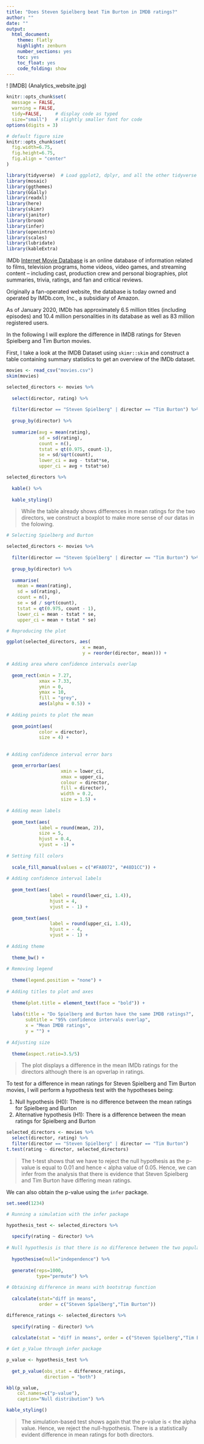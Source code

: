 ```yaml
---
title: "Does Steven Spielberg beat Tim Burton in IMDB ratings?"
author: ""
date: ""
output:
  html_document:
    theme: flatly
    highlight: zenburn
    number_sections: yes
    toc: yes
    toc_float: yes
    code_folding: show
---
```

! [IMDB] (\Users\eliaw\Desktop\MFA\Term 1\Data Analytics\Website\my_website\themes\forty\static\img\movie.jpg)

```r

knitr::opts_chunk$set(
  message = FALSE, 
  warning = FALSE, 
  tidy=FALSE,     # display code as typed
  size="small")   # slightly smaller font for code
options(digits = 3)

# default figure size
knitr::opts_chunk$set(
  fig.width=6.75, 
  fig.height=6.75,
  fig.align = "center"
)

```


```r

library(tidyverse)  # Load ggplot2, dplyr, and all the other tidyverse packages
library(mosaic)
library(ggthemes)
library(GGally)
library(readxl)
library(here)
library(skimr)
library(janitor)
library(broom)
library(infer)
library(openintro)
library(scales)
library(lubridate)
library(kableExtra)
```


IMDb [Internet Movie Database](https://www.imdb.com/) is an online database of information related to films, television programs, home videos, video games, and streaming content – including cast, production crew and personal biographies, plot summaries, trivia, ratings, and fan and critical reviews.

Originally a fan-operated website, the database is today owned and operated by IMDb.com, Inc., a subsidiary of Amazon.

As of January 2020, IMDb has approximately 6.5 million titles (including episodes) and 10.4 million personalities in its database as well as 83 million registered users.

In the following I will explore the difference in IMDB ratings for Steven Spielberg and Tim Burton movies.

First, I take a look at the IMDB Dataset using `skimr::skim` and construct a table containing summary statistics to get an overview of the IMDb dataset.

```r
movies <- read_csv("movies.csv")
skim(movies)
```

```r

selected_directors <- movies %>%
  
  select(director, rating) %>%
  
  filter(director == "Steven Spielberg" | director == "Tim Burton") %>%
  
  group_by(director) %>%
  
  summarize(avg = mean(rating), 
            sd = sd(rating), 
            count = n(),
            tstat = qt(0.975, count-1),
            se = sd/sqrt(count),
            lower_ci = avg - tstat*se, 
            upper_ci = avg + tstat*se) 

selected_directors %>%
  
  kable() %>%
  
  kable_styling()

```
>While the table already shows differences in mean ratings for the two directors, we construct a boxplot to make more sense of our datas in the folowing. 

```r

# Selecting Spielberg and Burton

selected_directors <- movies %>% 
  
  filter(director == "Steven Spielberg" | director == "Tim Burton") %>% 
  
  group_by(director) %>% 
  
  summarise(
    mean = mean(rating),
    sd = sd(rating),
    count = n(),
    se = sd / sqrt(count),
    tstat = qt(0.975, count - 1),
    lower_ci = mean - tstat * se,
    upper_ci = mean + tstat * se) 

# Reproducing the plot

ggplot(selected_directors, aes(
                            x = mean,
                            y = reorder(director, mean))) +

# Adding area where confidence intervals overlap
  
  geom_rect(xmin = 7.27,
            xmax = 7.33,
            ymin = 0,
            ymax = 10,
            fill = "grey",
            aes(alpha = 0.5)) +
  
# Adding points to plot the mean
  
  geom_point(aes(
            color = director),
            size = 4) +
  
  
# Adding confidence interval error bars

  geom_errorbar(aes(
                    xmin = lower_ci,
                    xmax = upper_ci,
                    colour = director,
                    fill = director),
                    width = 0.2,
                    size = 1.5) +
  
# Adding mean labels
  
  geom_text(aes(
            label = round(mean, 2)),
            size = 5,
            hjust = 0.4,
            vjust = -1) +
  
# Setting fill colors
  
  scale_fill_manual(values = c("#FA8072", "#48D1CC")) +
  
# Adding confidence interval labels
  
  geom_text(aes(
                label = round(lower_ci, 1.4)),
                hjust = 4,
                vjust = - 1) +
  
  geom_text(aes(
                label = round(upper_ci, 1.4)),
                hjust = - 4,
                vjust = - 1) +
  
# Adding theme
  
  theme_bw() +
  
# Removing legend
  
  theme(legend.position = "none") +
  
# Adding titles to plot and axes
  
  theme(plot.title = element_text(face = "bold")) +
  
  labs(title = "Do Spielberg and Burton have the same IMDB ratings?",
       subtitle = "95% confidence intervals overlap",
       x = "Mean IMDB ratings",
       y = "") +
  
# Adjusting size
  
  theme(aspect.ratio=3.5/5) 

```

>The plot displays a difference in the mean IMDb ratings for the directors although there is an opverlap in ratings. 

To test for a difference in mean ratings for Steven Spielberg and Tim Burton movies, I will perform a hypothesis test with the hypotheses being:

1. Null hypothesis (H0): There is no difference between the mean ratings for Spielberg and Burton
2. Alternative hypothesis (H1): There is a difference between the mean ratings for Spielberg and Burton


```r
selected_directors <- movies %>%
  select(director, rating) %>%
  filter(director == "Steven Spielberg" | director == "Tim Burton")
t.test(rating ~ director, selected_directors)
```

>The t-test shows that we have to reject the null hypothesis as the p-value is equal to 0.01 and hence < alpha value of 0.05. Hence, we can infer from the analysis that there is evidence that Steven Spielberg and Tim Burton have differing mean ratings.

We can also obtain the p-value using the `infer` package. 

```r
set.seed(1234)

# Running a simulation with the infer package

hypothesis_test <- selected_directors %>%
  
  specify(rating ~ director) %>%
  
# Null hypothesis is that there is no difference between the two population means
  
  hypothesise(null="independence") %>%
  
  generate(reps=1000,
           type="permute") %>%
  
# Obtaining difference in means with bootstrap function
  
  calculate(stat="diff in means",
            order = c("Steven Spielberg","Tim Burton"))

difference_ratings <- selected_directors %>%
  
  specify(rating ~ director) %>%
  
  calculate(stat = "diff in means", order = c("Steven Spielberg","Tim Burton"))

# Get p_Value through infer package

p_value <- hypothesis_test %>%
  
  get_p_value(obs_stat = difference_ratings,
              direction = "both")

kbl(p_value, 
    col.names=c("p-value"),
    caption="Null distribution") %>%

kable_styling()

```

> The simulation-based test shows again that the p-value is < the alpha value. Hence, we reject the null-hypothesis. There is a statistically evident difference in mean ratings for both directors.